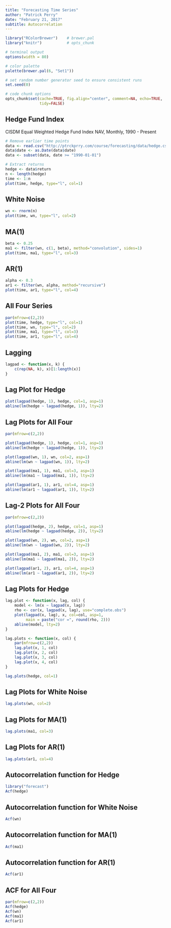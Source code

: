 ```yaml
---
title: "Forecasting Time Series"
author: "Patrick Perry"
date: "February 21, 2017"
subtitle: Autocorrelation
---
```


```r
library("RColorBrewer")    # brewer.pal
library("knitr")           # opts_chunk

# terminal output
options(width = 80)

# color palette
palette(brewer.pal(6, "Set1"))

# set random number generator seed to ensure consistent runs
set.seed(0)

# code chunk options
opts_chunk$set(cache=TRUE, fig.align="center", comment=NA, echo=TRUE,
               tidy=FALSE)
```

Hedge Fund Index
----------------
CISDM Equal Weighted Hedge Fund Index NAV, Monthly, 1990 - Present

```r
# Remove earlier time points
data <- read.csv("http://ptrckprry.com/course/forecasting/data/hedge.csv")
data$date <- as.Date(data$date)
data <- subset(data, date >= "1990-01-01")

# Extract returns
hedge <- data$return
n <- length(hedge)
time <- 1:n
plot(time, hedge, type="l", col=1)
```


White Noise
-----------

```r
wn <- rnorm(n)
plot(time, wn, type="l", col=2)

```


MA(1)
-----
```r
beta <- 0.25
ma1 <- filter(wn, c(1, beta), method="convolution", sides=1)
plot(time, ma1, type="l", col=3)
```


AR(1)
-----
```r
alpha <- 0.3
ar1 <- filter(wn, alpha, method="recursive")
plot(time, ar1, type="l", col=4)
```


All Four Series
---------------

```r
par(mfrow=c(2,2))
plot(time, hedge, type="l", col=1)
plot(time, wn, type="l", col=2)
plot(time, ma1, type="l", col=3)
plot(time, ar1, type="l", col=4)
```


Lagging
-------

```r
lagpad <- function(x, k) {
    c(rep(NA, k), x)[1:length(x)]
}
```

Lag Plot for Hedge
------------------
```r
plot(lagpad(hedge, 1), hedge, col=1, asp=1)
abline(lm(hedge ~ lagpad(hedge, 1)), lty=2)
```


Lag Plots for All Four
----------------------
```r
par(mfrow=c(2,2))

plot(lagpad(hedge, 1), hedge, col=1, asp=1)
abline(lm(hedge ~ lagpad(hedge, 1)), lty=2)

plot(lagpad(wn, 1), wn, col=2, asp=1)
abline(lm(wn ~ lagpad(wn, 1)), lty=2)

plot(lagpad(ma1, 1), ma1, col=3, asp=1)
abline(lm(ma1 ~ lagpad(ma1, 1)), lty=2)

plot(lagpad(ar1, 1), ar1, col=4, asp=1)
abline(lm(ar1 ~ lagpad(ar1, 1)), lty=2)
```


Lag-2 Plots for All Four
------------------------
```r
par(mfrow=c(2,2))

plot(lagpad(hedge, 2), hedge, col=1, asp=1)
abline(lm(hedge ~ lagpad(hedge, 2)), lty=2)

plot(lagpad(wn, 2), wn, col=2, asp=1)
abline(lm(wn ~ lagpad(wn, 2)), lty=2)

plot(lagpad(ma1, 2), ma1, col=3, asp=1)
abline(lm(ma1 ~ lagpad(ma1, 2)), lty=2)

plot(lagpad(ar1, 2), ar1, col=4, asp=1)
abline(lm(ar1 ~ lagpad(ar1, 2)), lty=2)
```


Lag Plots for Hedge
-------------------
```r
lag.plot <- function(x, lag, col) {
    model <- lm(x ~ lagpad(x, lag))
    rho <- cor(x, lagpad(x, lag), use="complete.obs")
    plot(lagpad(x, lag), x, col=col, asp=1,
         main = paste("cor =", round(rho, 2)))
    abline(model, lty=2)
}

lag.plots <- function(x, col) {
    par(mfrow=c(2,2))
    lag.plot(x, 1, col)
    lag.plot(x, 2, col)
    lag.plot(x, 3, col)
    lag.plot(x, 4, col)
}

lag.plots(hedge, col=1)
```



Lag Plots for White Noise
-------------------------
```r
lag.plots(wn, col=2)
```


Lag Plots for MA(1)
-------------------
```r
lag.plots(ma1, col=3)
```


Lag Plots for AR(1)
-------------------
```r
lag.plots(ar1, col=4)
```


Autocorrelation function for Hedge
----------------------------------
```r
library("forecast")
Acf(hedge)
```


Autocorrelation function for White Noise
----------------------------------------
```r
Acf(wn)
```


Autocorrelation function for MA(1)
----------------------------------
```r
Acf(ma1)
```


Autocorrelation function for AR(1)
----------------------------------
```r
Acf(ar1)
```

ACF for All Four
----------------
```r
par(mfrow=c(2,2))
Acf(hedge)
Acf(wn)
Acf(ma1)
Acf(ar1)
```
